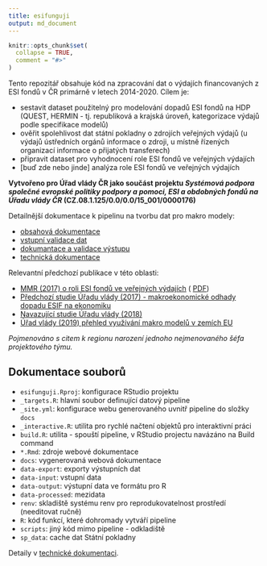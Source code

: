```yaml
---
title: esifunguji
output: md_document
---
```


<!-- README.md is generated from README.Rmd. Please edit that file -->

```r
knitr::opts_chunk$set(
  collapse = TRUE,
  comment = "#>"
)
```

<!-- badges: start -->
<!-- badges: end -->

Tento repozitář obsahuje kód na zpracování dat o výdajích financovaných z ESI fondů v ČR primárně v letech 2014-2020. Cílem je:

- sestavit dataset použitelný pro modelování dopadů ESI fondů na HDP (QUEST, HERMIN - tj. republiková a krajská úroveň, kategorizace výdajů podle specifikace modelů)
- ověřit spolehlivost dat státní pokladny o zdrojích veřejných výdajů (u výdajů ústředních orgánů informace o zdroji, u místně řízených organizací informace o přijatých transferech)
- připravit dataset pro vyhodnocení role ESI fondů ve veřejných výdajích
- [buď zde nebo jinde] analýza role ESI fondů ve veřejných výdajích

**Vytvořeno pro Úřad vlády ČR jako součást projektu *Systémová podpora společné evropské politiky podpory a pomoci, ESI a obdobných fondů na Úřadu vlády ČR* (CZ.08.1.125/0.0/0.0/15_001/0000176)**

Detailnější dokumentace k pipelinu na tvorbu dat pro makro modely:

- [obsahová dokumentace](s_doc.html)
- [vstupní validace dat](s_inputchecks.html)
- [dokumantace a validace výstupu](s_output.html)
- [technická dokumentace](dev.html)

Relevantní předchozí publikace v této oblasti:

- [MMR (2017) o roli ESI fondů ve veřejných výdajích](https://dotaceeu.cz/cs/evropske-fondy-v-cr/narodni-organ-pro-koordinaci/evaluace/knihovna-evaluaci/verejne-vydaje-a-fondy-eu-2007%e2%80%932015) ( [PDF](https://dotaceeu.cz/Dotace/media/SF/NOK/Evaluace/Evalua%c4%8dn%c3%ad%20knihovna/2017/Adicionalita/Verejne-vydaje-a-fondy-EU-final-public_1.pdf))
- [Předchozí studie Úřadu vlády (2017) - makroekonomické odhady dopadu ESIF na ekonomiku](https://www.vlada.cz/assets/evropske-zalezitosti/analyzy-EU/171204_Dopad_ESI_fondu_na_hospodarsky_rust_CR_final.pdf)
- [Navazující studie Úřadu vlády (2018)](https://www.vlada.cz/assets/evropske-zalezitosti/analyzy-EU/Dopad-ESI-fondu-na-hospodarstvi-CR.pdf)
- [Úřad vlády (2019) přehled využívání makro modelů v zemích EU](https://www.vlada.cz/assets/evropske-zalezitosti/aktualne/Vyuzivani-makroevaluaci-a-makroekonomickych-modelu-clenskymi-staty-EU.pdf)

*Pojmenováno s citem k regionu narození jednoho nejmenovaného šéfa projektového týmu.*

## Dokumentace souborů

- `esifunguji.Rproj`: konfigurace RStudio projektu 
- `_targets.R`: hlavní soubor definující datový pipeline
- `_site.yml`: konfigurace webu generovaného uvnitř pipeline do složky `docs`
- `_interactive.R`: utilita pro rychlé načtení objektů pro interaktivní práci
- `build.R`: utilita - spouští pipeline, v RStudio projectu navázáno na Build command
- `*.Rmd`: zdroje webové dokumentace
- `docs`: vygenerovaná webová dokumentace
- `data-export`: exporty výstupních dat
- `data-input`: vstupní data
- `data-output`: výstupní data ve formátu pro R
- `data-processed`: mezidata
- `renv`: skladiště systému renv pro reprodukovatelnost prostředí (needitovat ručně)
- `R`: kód funkcí, které dohromady vytváří pipeline
- `scripts`: jiný kód mimo pipeline - odkladiště
- `sp_data`: cache dat Státní pokladny

Detaily v [technické dokumentaci](dev.html).
